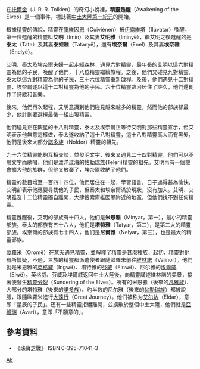 在[[托爾金|托爾金]]（J. R. R. Tolkien）的奇幻小說裡，'''精靈甦醒'''（Awakening of the Elves）是一個事件，標誌著[[中土大陸|中土大陸]][[第一紀元|第一紀元]]的開始。

根據[[精靈|精靈]]的傳說，精靈在[[庫維因恩|庫維因恩]]（Cuiviénen）被[[伊露維塔|伊露維塔]]（Ilúvatar）喚醒。第一位甦醒的精靈叫'''艾明'''（Imin）及其妻'''艾明雅'''（Iminyë），繼艾明之後甦醒的是'''泰太'''（Tata）及其妻'''泰妲雅'''（Tatanyë），還有'''埃奈爾'''（Enel）及其妻'''埃奈雅'''（Enelyë）。

艾明、泰太及埃奈爾夫婦一起走經森林，遇見六對精靈，最年長的艾明以這六對精靈為他的子民，喚醒了他們，十八位精靈繼續旅程。之後，他們又碰見九對精靈，泰太以這九對精靈為他的子民，三十六位精靈重新啟程。及後，他們遇見十二對精靈，埃奈爾遂以這十二對精靈為他的子民。六十位精靈臨河居住了許久，他們還創作了詩歌和音樂。

後來，他們再次起程，艾明意識到他們碰見越來越多的精靈，然而他的部族卻最少，他計劃要選擇最後一組出現精靈。

他們碰見正在觀星的十八對精靈，泰太及埃奈爾正等待艾明對那些精靈宣示，但艾明表示他無意這樣做，泰太遂收納了這十八對精靈，這十八對精靈高大而有黑髮，他們是後來大部分[[諾多族|諾多族]]（Noldor）精靈的祖先。

九十六位精靈能夠互相交談，並發明文字，後來又遇見二十四對精靈，他們可以不用文字而歌唱，他们是漂洋过海的[[帖勒瑞族|帖勒瑞族]](Teleri)精靈的祖先。艾明再有一個機會擴大他的族群，但他又放棄了，埃奈爾收納了他們。

精靈的數目增至一百四十四位，他們居住在一起，學習語言，日子過得甚為愉快，艾明卻表示他應要尋找他的子民，但泰太和埃奈爾滿於現狀，沒有加入。艾明、艾明雅及十二位精靈獨自離開，大肆搜索庫維因恩附近的地區，但他們找不到任何精靈。

精靈甦醒後，艾明的部族有十四人，他们是'''米恩雅'''（Minyar，第一），最小的精靈部族。泰太的部族有五十六人，他们是'''塔特雅'''（Tatyar，第二），是第二大的精靈部族。埃奈爾的部族有七十四人，他们是'''尼爾雅'''（Nelyar，第三），也是最大的精靈部族。

[[歐羅米|歐羅米]]（Oromë）在某天遇見精靈，並解釋了精靈是甚麼種族，起初，精靈對他有所懷疑，不過，三族的精靈都派遣使者跟隨歐羅米前往[[維林諾|維林諾]]（Valinor）。他們就是米恩雅的[[英格威|英格威]]（Ingwë）、塔特雅的[[芬威|芬威]]（Finwë）、尼尔雅的[[埃盧·庭葛|埃爾威]]（Elwë）。英格威、芬威及埃爾威返回中土大陸後，向精靈講述維林諾的美景，接著便發生[[精靈分裂|精靈分裂]]（Sundering of the Elves）。所有的米恩雅（後來的[[凡雅族|凡雅族]]）、大部分的塔特雅（後來的[[諾多族|諾多族]]）、约半数的尼尔雅（後來的[[帖勒瑞族|帖勒瑞族]]）都被說服，跟隨歐羅米進行[[大遠行|大遠行]]（Great Journey）。他们被称为[[艾尔达|艾尔达]]（Eldar），意即「星辰的子民」。还有一些精靈拒絕離開，並擴散於整個中土大陸，他們就是[[亞維瑞|亞維瑞]]（Avari），意即「不願意的」。

== 參考資料 ==
*《珠寶之戰》 ISBN 0-395-71041-3

[[Category:中土大陸|AE]]
